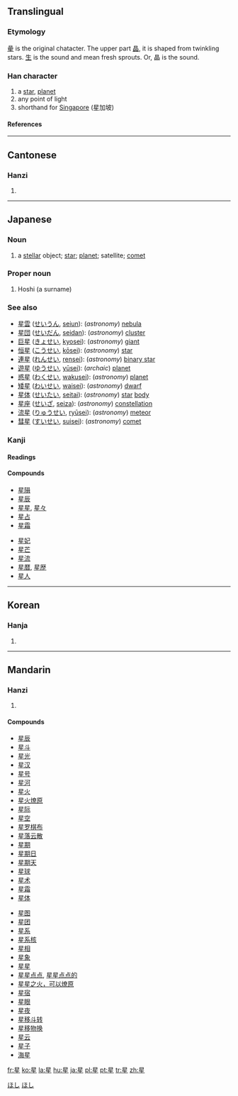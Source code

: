 {{see|曐|皨}}

==Translingual==
===Etymology===
[[曐]] is the original chatacter. The upper part [[晶]], it is shaped from twinkling stars. [[生]] is the sound and mean fresh sprouts. Or, 晶 is the sound.
===Han character===
{{Han char|rn=72|rad=日|as=05|sn=9|four=6010<sub>4</sub>|canj=日竹手一 (AHQM)|ids=⿱[[日]][[生]]}}
# a [[star]], [[planet]]
# any point of light
# shorthand for [[Singapore]] (星加坡)
====References====
{{Han ref|kx=0492.210|dkj=13837|dj=0855.220|hdz=21500.120|uh=661F|ud=26143|bh=AC50|bd=44112}}

----

==Cantonese==
===Hanzi===
{{yue-hanzi|jyut=|y=sing1}}
# {{defn|Cantonese}}

----
==Japanese==
===Noun===
[[Category:1000 Japanese basic words|ほし]]
{{ja-noun|k|hira=ほし|rom=hoshi}}

# a [[stellar]] object; [[star]]; [[planet]]; satellite; [[comet]]
[[Category:ja:Astronomy|ほし]]

===Proper noun===
{{ja-pos|k|proper|hira=ほし|rom=Hoshi}}
# Hoshi (a surname)

===See also===
*[[星雲]] ([[せいうん]], [[seiun]]): (''astronomy'') [[nebula]]
*[[星団]] ([[せいだん]], [[seidan]]): (''astronomy'') [[cluster]]
*[[巨星]] ([[きょせい]], [[kyosei]]): (''astronomy'') [[giant]]
*[[恒星]] ([[こうせい]], [[kōsei]]): (''astronomy'') [[star]]
*[[連星]] ([[れんせい]], [[rensei]]): (''astronomy'') [[binary star]]
*[[遊星]] ([[ゆうせい]], [[yūsei]]): (''archaic'') [[planet]]
*[[惑星]] ([[わくせい]], [[wakusei]]): (''astronomy'') [[planet]]
*[[矮星]] ([[わいせい]], [[waisei]]): (''astronomy'') [[dwarf]]
*[[星体]] ([[せいたい]], [[seitai]]): (''astronomy'') [[star]] [[body]]
*[[星座]] ([[せいざ]], [[seiza]]): (''astronomy'') [[constellation]]
*[[流星]] ([[りゅうせい]], [[ryūsei]]): (''astronomy'') [[meteor]]
*[[彗星]] ([[すいせい]], [[suisei]]): (''astronomy'') [[comet]]

===Kanji===
{{ja-kanji|grade=2|rs=日05}}

====Readings====
{{ja-readings|on=[[せい]] (sei), [[しょう]] (shō)
|kun=[[ほし]] (hoshi)}}

====Compounds====
{{top2}}
*[[星隕]]
*[[星辰]]
*[[星星]], [[星々]]
*[[星占]]
*[[星霜]]
{{mid2}}
*[[星妃]]
*[[星芒]]
*[[星流]]
*[[星暦]], [[星歴]]
*[[星人]]
{{bottom}}

----

==Korean==
===Hanja===
{{ko-hanja|hangeul=[[성]]|eumhun=|rv=seong|mr=sŏng|y=seng}}
# {{defn|Korean}}

----
==Mandarin==
===Hanzi===
{{cmn-hanzi|pin=[[xīng]] ([[xing1]])|wg=hsing<sup>1</sup>}}
# {{defn|Mandarin}}

====Compounds====
{{top}}
*[[星辰]]
*[[星斗]]
*[[星光]]
*[[星汉]]
*[[星号]]
*[[星河]]
*[[星火]]
*[[星火燎原]]
*[[星际]]
*[[星空]]
*[[星罗棋布]]
*[[星落云散]]
*[[星期]]
*[[星期日]]
*[[星期天]]
*[[星球]]
*[[星术]]
*[[星霜]]
*[[星体]]
{{mid}}
*[[星图]]
*[[星团]]
*[[星系]]
*[[星系核]]
*[[星相]]
*[[星象]]
*[[星星]]
*[[星星点点]], [[星星点点的]]
*[[星星之火，可以燎原]]
*[[星宿]]
*[[星眼]]
*[[星夜]]
*[[星移斗转]]
*[[星移物换]]
*[[星云]]
*[[星子]]
*[[海星]]
{{bottom}}

[[fr:星]]
[[ko:星]]
[[la:星]]
[[hu:星]]
[[ja:星]]
[[pl:星]]
[[pt:星]]
[[tr:星]]
[[zh:星]]